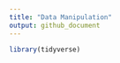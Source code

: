 ```yaml
---
title: "Data Manipulation"
output: github_document
---
```


```r
library(tidyverse)
```

##
